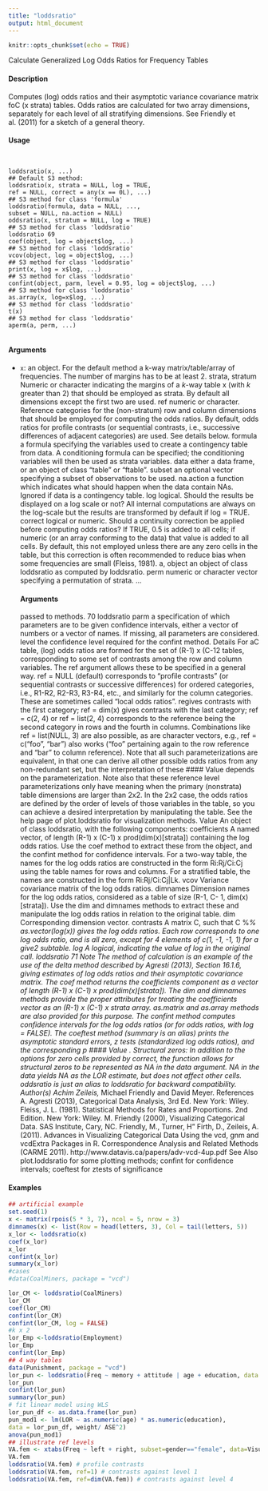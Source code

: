 ```yaml
---
title: "loddsratio"
output: html_document
---
```


```r
knitr::opts_chunk$set(echo = TRUE)
```
 Calculate Generalized Log Odds Ratios for Frequency Tables

#### Description

Computes (log) odds ratios and their asymptotic variance covariance matrix foC (x strata) tables.
Odds ratios are calculated for two array dimensions, separately for each level of all stratifying
dimensions. See Friendly et al. (2011) for a sketch of a general theory.

#### Usage
<pre><code>

loddsratio(x, ...)
## Default S3 method:
loddsratio(x, strata = NULL, log = TRUE,
ref = NULL, correct = any(x == 0L), ...)
## S3 method for class 'formula'
loddsratio(formula, data = NULL, ...,
subset = NULL, na.action = NULL)
oddsratio(x, stratum = NULL, log = TRUE)
## S3 method for class 'loddsratio'
loddsratio 69
coef(object, log = object$log, ...)
## S3 method for class 'loddsratio'
vcov(object, log = object$log, ...)
## S3 method for class 'loddsratio'
print(x, log = x$log, ...)
## S3 method for class 'loddsratio'
confint(object, parm, level = 0.95, log = object$log, ...)
## S3 method for class 'loddsratio'
as.array(x, log=x$log, ...)
## S3 method for class 'loddsratio'
t(x)
## S3 method for class 'loddsratio'
aperm(a, perm, ...)

</code></pre>
#### Arguments

* ``x``: an object. For the default method a k-way matrix/table/array of frequencies. The
number of margins has to be at least 2.
strata, stratum
Numeric or character indicating the margins of a $k$-way table x (with $k$
greater than 2) that should be employed as strata. By default all dimensions
except the first two are used.
ref numeric or character. Reference categories for the (non-stratum) row and column
dimensions that should be employed for computing the odds ratios. By
default, odds ratios for profile contrasts (or sequential contrasts, i.e., successive
differences of adjacent categories) are used. See details below.
formula a formula specifying the variables used to create a contingency table from data.
A conditioning formula can be specified; the conditioning variables will then be
used as strata variables.
data either a data frame, or an object of class "table" or "ftable".
subset an optional vector specifying a subset of observations to be used.
na.action a function which indicates what should happen when the data contain NAs. Ignored
if data is a contingency table.
log logical. Should the results be displayed on a log scale or not? All internal computations
are always on the log-scale but the results are transformed by default
if log = TRUE.
correct logical or numeric. Should a continuity correction be applied before computing
odds ratios? If TRUE, 0.5 is added to all cells; if numeric (or an array conforming
to the data) that value is added to all cells. By default, this not employed unless
there are any zero cells in the table, but this correction is often recommended to
reduce bias when some frequencies are small (Fleiss, 1981).
a, object an object of class loddsratio as computed by loddsratio.
perm numeric or character vector specifying a permutation of strata.
... 
</code></pre>
#### Arguments
 passed to methods.
70 loddsratio
parm a specification of which parameters are to be given confidence intervals, either
a vector of numbers or a vector of names. If missing, all parameters are considered.
level the confidence level required for the confint method.
Details
For aC table, (log) odds ratios are formed for the set of (R-1) x (C-12 tables, corresponding
to some set of contrasts among the row and column variables. The ref argument allows these
to be specified in a general way.
ref = NULL (default) corresponds to "profile contrasts" (or sequential contrasts or successive differences)
for ordered categories, i.e., R1-R2, R2-R3, R3-R4, etc., and similarly for the column
categories. These are sometimes called "local odds ratios".
regives contrasts with the first category; ref = dim(x) gives contrasts with the last category;
ref = c(2, 4) or ref = list(2, 4) corresponds to the reference being the second category in
rows and the fourth in columns.
Combinations like ref = list(NULL, 3) are also possible, as are character vectors, e.g., ref = c("foo", "bar")
also works ("foo" pertaining again to the row reference and "bar" to column reference).
Note that all such parameterizations are equivalent, in that one can derive all other possible odds
ratios from any non-redundant set, but the interpretation of these 
#### Value 
 depends on the parameterization.
Note also that these reference level parameterizations only have meaning when the primary (nonstrata)
table dimensions are larger than 2x2. In the 2x2 case, the odds ratios are defined by the order
of levels of those variables in the table, so you can achieve a desired interpretation by manipulating
the table.
See the help page of plot.loddsratio for visualization methods.
Value
An object of class loddsratio, with the following components:
coefficients A named vector, of length (R-1) x (C-1) x prod(dim(x)[strata]) containing
the log odds ratios. Use the coef method to extract these from the object, and
the confint method for confidence intervals. For a two-way table, the names
for the log odds ratios are constructed in the form Ri:Rj/Ci:Cj using the table
names for rows and columns. For a stratified table, the names are constructed in
the form Ri:Rj/Ci:Cj|Lk.
vcov Variance covariance matrix of the log odds ratios.
dimnames Dimension names for the log odds ratios, considered as a table of size (R-1, C-
1, dim(x)[strata]). Use the dim and dimnames methods to extract these and
manipulate the log odds ratios in relation to the original table.
dim Corresponding dimension vector.
contrasts A matrix C, such that C %*% as.vector(log(x)) gives the log odds ratios.
Each row corresponds to one log odds ratio, and is all zero, except for 4 elements
of c(1, -1, -1, 1) for a give2 subtable.
log A logical, indicating the value of log in the original call.
loddsratio 71
Note
The method of calculation is an example of the use of the delta method described by Agresti (2013),
Section 16.1.6, giving estimates of log odds ratios and their asymptotic covariance matrix.
The coef method returns the coefficients component as a vector of length (R-1) x (C-1) x
prod(dim(x)[strata]). The dim and dimnames methods provide the proper attributes for treating
the coefficients vector as an (R-1) x (C-1) x strata array. as.matrix and as.array methods are
also provided for this purpose.
The confint method computes confidence intervals for the log odds ratios (or for odds ratios, with
log = FALSE). The coeftest method (summary is an alias) prints the asymptotic standard errors,
z tests (standardized log odds ratios), and the corresponding p 
#### Value 
.
Structural zeros: In addition to the options for zero cells provided by correct, the function allows
for structural zeros to be represented as NA in the data argument. NA in the data yields NA as the LOR
estimate, but does not affect other cells.
oddsratio is just an alias to loddsratio for backward compatibility.
Author(s)
Achim Zeileis, * Michael Friendly and David Meyer.
References
A. Agresti (2013), Categorical Data Analysis, 3rd Ed. New York: Wiley.
Fleiss, J. L. (1981). Statistical Methods for Rates and Proportions. 2nd Edition. New York: Wiley.
M. Friendly (2000), Visualizing Categorical Data. SAS Institute, Cary, NC.
Friendly, M., Turner, H" Firth, D., Zeileis, A. (2011). Advances in Visualizing Categorical Data
Using the vcd, gnm and vcdExtra Packages in R. Correspondence Analysis and Related Methods
(CARME 2011). http://www.datavis.ca/papers/adv-vcd-4up.pdf
See Also
plot.loddsratio for some plotting methods; confint for confidence intervals; coeftest for ztests
of significance

#### Examples
```r

## artificial example
set.seed(1)
x <- matrix(rpois(5 * 3, 7), ncol = 5, nrow = 3)
dimnames(x) <- list(Row = head(letters, 3), Col = tail(letters, 5))
x_lor <- loddsratio(x)
coef(x_lor)
x_lor
confint(x_lor)
summary(x_lor)
#cases
#data(CoalMiners, package = "vcd")

lor_CM <- loddsratio(CoalMiners)
lor_CM
coef(lor_CM)
confint(lor_CM)
confint(lor_CM, log = FALSE)
#k x 2
lor_Emp <-loddsratio(Employment)
lor_Emp
confint(lor_Emp)
## 4 way tables
data(Punishment, package = "vcd")
lor_pun <- loddsratio(Freq ~ memory + attitude | age + education, data = Punishment)
lor_pun
confint(lor_pun)
summary(lor_pun)
# fit linear model using WLS
lor_pun_df <- as.data.frame(lor_pun)
pun_mod1 <- lm(LOR ~ as.numeric(age) * as.numeric(education),
data = lor_pun_df, weight/ ASE^2)
anova(pun_mod1)
## illustrate ref levels
VA.fem <- xtabs(Freq ~ left + right, subset=gender=="female", data=VisualAcuity)
VA.fem
loddsratio(VA.fem) # profile contrasts
loddsratio(VA.fem, ref=1) # contrasts against level 1
loddsratio(VA.fem, ref=dim(VA.fem)) # contrasts against level 4
```


